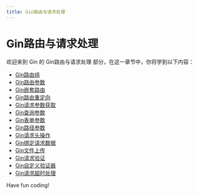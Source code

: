 ```yaml
---
title: Gin路由与请求处理
---
```


# Gin路由与请求处理

欢迎来到 Gin 的 Gin路由与请求处理 部分，在这一章节中，你将学到以下内容：

- [Gin路由组](./0-gin-routing-group.mdx)
- [Gin路由参数](./1-gin-routing-parameters.mdx)
- [Gin嵌套路由](./2-gin-nested-routes.mdx)
- [Gin路由重定向](./3-gin-route-redirection.mdx)
- [Gin请求参数获取](./4-gin-request-parameter-acquisition.mdx)
- [Gin查询参数](./5-gin-query-parameters.mdx)
- [Gin表单参数](./6-gin-form-parameters.mdx)
- [Gin路径参数](./7-gin-path-parameters.mdx)
- [Gin请求头操作](./8-gin-request-header-action.mdx)
- [Gin绑定请求数据](./9-gin-binding-request-data.mdx)
- [Gin文件上传](./10-gin-file-upload.mdx)
- [Gin请求验证](./11-gin-request-verification.mdx)
- [Gin自定义验证器](./12-gin-custom-validator.mdx)
- [Gin请求超时处理](./13-gin-request-timeout-processing.mdx)

Have fun coding!
